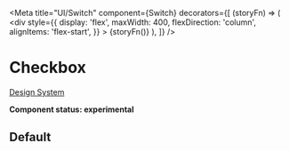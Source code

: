 
<Meta
  title="UI/Switch"
  component={Switch}
  decorators={[
    (storyFn) => (
      <div
        style={{
          display: 'flex',
          maxWidth: 400,
          flexDirection: 'column',
          alignItems: 'flex-start',
        }}
      >
        {storyFn()}
      </div>
    ),
  ]}
/>

# Checkbox

[Design System]()

**Component status: experimental**

## Default

<Preview>
  <Story name="Default">
    <Fragment>
      <Switch id="default" />
    </Fragment>
  </Story>
</Preview>

